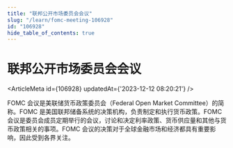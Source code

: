 ```yaml
---
title: "联邦公开市场委员会会议"
slug: "/learn/fomc-meeting-106928"
id: "106928"
hide_table_of_contents: true
---
```



# 联邦公开市场委员会会议

<ArticleMeta id={106928} updatedAt={'2023-12-12 08:20:21'} />
<div className='border-solid border-b border-t-0 my-4 border-[var(--ifm-color-gray-300)]' />

FOMC 会议是美联储货币政策委员会（Federal Open Market Committee）的简称。FOMC 是美国联邦储备系统的决策机构，负责制定和执行货币政策。FOMC 会议是委员会成员定期举行的会议，讨论和决定利率政策、货币供应量和其他与货币政策相关的事项。FOMC 会议的决策对于全球金融市场和经济都具有重要影响，因此受到各界关注。
